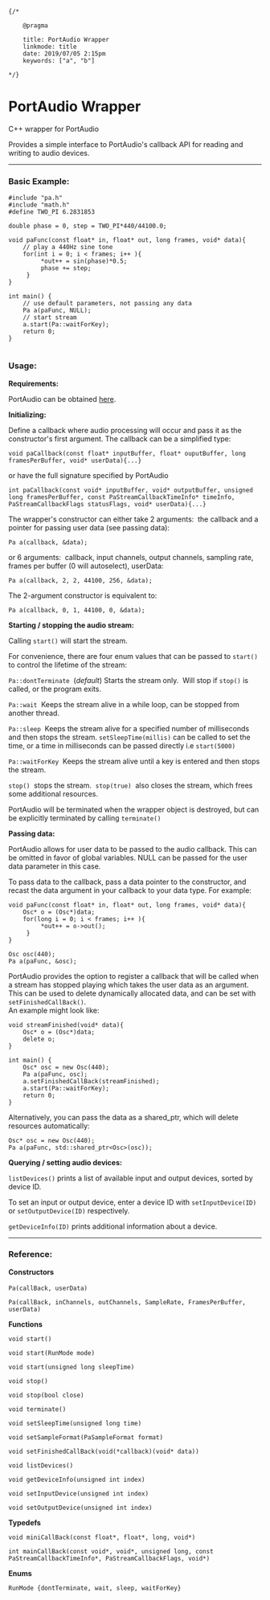 
	{/*

		@pragma

		title: PortAudio Wrapper
		linkmode: title
		date: 2019/07/05 2:15pm
		keywords: ["a", "b"]

	*/}


# PortAudio Wrapper

C++ wrapper for PortAudio

Provides a simple interface to PortAudio's callback API for reading and writing to audio devices. 

---

### Basic Example:

```
#include "pa.h"
#include "math.h"
#define TWO_PI 6.2831853

double phase = 0, step = TWO_PI*440/44100.0;

void paFunc(const float* in, float* out, long frames, void* data){    
    // play a 440Hz sine tone
    for(int i = 0; i < frames; i++ ){
         *out++ = sin(phase)*0.5;
         phase += step;
     }
}

int main() {
    // use default parameters, not passing any data
    Pa a(paFunc, NULL);
    // start stream
    a.start(Pa::waitForKey);
    return 0;
}
    
```
### Usage:

**Requirements:**

PortAudio can be obtained [here](http://www.portaudio.com/).


**Initializing:**

Define a callback where audio processing will occur and pass it as the constructor's first argument. The callback can be a simplified type: 
 ```   
void paCallback(const float* inputBuffer, float* ouputBuffer, long framesPerBuffer, void* userData){...}
```    
or have the full signature specified by PortAudio  
```
int paCallback(const void* inputBuffer, void* outputBuffer, unsigned long framesPerBuffer, const PaStreamCallbackTimeInfo* timeInfo, PaStreamCallbackFlags statusFlags, void* userData){...}
 ```           
The wrapper's constructor can either take 2 arguments:&nbsp; the callback and a pointer for passing user data (see passing data):

`Pa a(callback, &data);` 

or 6 arguments: &nbsp;callback, input channels, output channels, sampling rate, frames per buffer (0 will autoselect), userData:

`Pa a(callback, 2, 2, 44100, 256, &data);`
    
The 2-argument constructor is equivalent to: 

`Pa a(callback, 0, 1, 44100, 0, &data);` 


**Starting / stopping the audio stream:**

Calling `start()` will start the stream.

For convenience, there are four  enum values that can be passed  to `start()` to control the lifetime of the stream:

 `Pa::dontTerminate` &nbsp;(_default_) Starts the stream only. &nbsp;Will stop if `stop()` is called, or the program exits.

 `Pa::wait` &nbsp;Keeps the stream alive in a while loop, can be stopped from another thread.

 `Pa::sleep`&nbsp; Keeps the stream alive for a specified number of milliseconds and then stops the stream. `setSleepTime(millis)` can be called to set the time, or a time in milliseconds can be passed directly i.e `start(5000)`

 `Pa::waitForKey` &nbsp;Keeps the stream alive until a key is entered and then stops the stream.

`stop()` &nbsp;stops the stream. &nbsp;`stop(true)` &nbsp;also closes the stream, which frees some additional resources.

PortAudio will be terminated when the wrapper object is destroyed, but can be explicitly terminated by calling `terminate()`


**Passing data:**

PortAudio allows for user data  to be passed to the audio callback. This can be omitted in favor of global variables. NULL can be passed for the user data parameter in this case.

To pass data to the callback, pass a data pointer to the constructor, and recast the data argument in your callback to your data type. For example:
```
void paFunc(const float* in, float* out, long frames, void* data){    
    Osc* o = (Osc*)data;
    for(long i = 0; i < frames; i++ ){
         *out++ = o->out();
     }
}
    
Osc osc(440);
Pa a(paFunc, &osc);

```
PortAudio provides the option to register a callback that will be called when a stream has stopped playing which takes the user data as an argument. This can be used to delete dynamically allocated data, and can be set with `setFinishedCallBack()`.  
An example  might look like:
```
void streamFinished(void* data){
    Osc* o = (Osc*)data;
    delete o;
}

int main() {
    Osc* osc = new Osc(440);
    Pa a(paFunc, osc);
    a.setFinishedCallBack(streamFinished);
    a.start(Pa::waitForKey);
    return 0;
}
```    
Alternatively, you can pass the data as a shared_ptr, which will delete resources automatically:
```
Osc* osc = new Osc(440);
Pa a(paFunc, std::shared_ptr<Osc>(osc));
```

**Querying / setting audio devices:**

`listDevices()` prints a list of available input and output devices, sorted by device ID. 

To set an input or output device, enter a device ID with `setInputDevice(ID)` or `setOutputDevice(ID)` respectively. 

`getDeviceInfo(ID)` prints additional information about a device. 

---
### Reference:

**Constructors**

`Pa(callBack, userData)` &nbsp;

`Pa(callBack, inChannels, outChannels, SampleRate, FramesPerBuffer, userData)`

**Functions**

`void start()`

`void start(RunMode mode)`

`void start(unsigned long sleepTime)`
    
`void stop()`

`void stop(bool close)`

`void terminate()`

`void setSleepTime(unsigned long time)`

`void setSampleFormat(PaSampleFormat format)`

`void setFinishedCallBack(void(*callback)(void* data))`

`void listDevices()`

`void getDeviceInfo(unsigned int index)`

`void setInputDevice(unsigned int index)`

`void setOutputDevice(unsigned int index)`

**Typedefs**

`void miniCallBack(const float*, float*, long, void*)`

`int mainCallBack(const void*, void*, unsigned long, const PaStreamCallbackTimeInfo*, PaStreamCallbackFlags, void*)`

**Enums**

`RunMode {dontTerminate, wait, sleep, waitForKey}`
    
